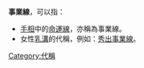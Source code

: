 '''事業線'''，可以指：
* [[手相|手相]]中的[[命運線|命運線]]，亦稱為事業線。
* 女性[[乳溝|乳溝]]的代稱，例如：[[乳溝隱現|秀出事業線]]。

{{reflist}}

{{消歧义|Cat=三字消歧义}}
{{DEFAULTSORT:S事業線}}
[[Category:代稱|Category:代稱]]